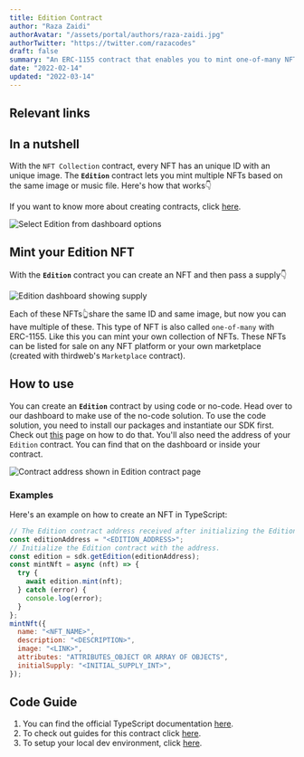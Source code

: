 ```yaml
---
title: Edition Contract
author: "Raza Zaidi"
authorAvatar: "/assets/portal/authors/raza-zaidi.jpg"
authorTwitter: "https://twitter.com/razacodes"
draft: false
summary: "An ERC-1155 contract that enables you to mint one-of-many NFTs"
date: "2022-02-14"
updated: "2022-03-14"
---
```


## Relevant links

<SimpleGrid columns="3" gap="5">
  <MdxLinkCard
    title="Guides"
    subtitle="Guides about Edition contract"
    contractType="edition"
    type="guides"
  />
  <MdxLinkCard
    title="JavaScript docs"
    subtitle="Learn how to use the Edition contract with our SDK"
    contractType="edition"
    type="typescript-docs"
  />
  <MdxLinkCard
    title="Python docs"
    subtitle="Learn how to use the Edition contract with our SDK"
    contractType="edition"
    type="python-docs"
  />
</SimpleGrid>

## In a nutshell

With the `NFT Collection` contract, every NFT has an unique ID with an unique image. The **`Edition`** contract lets you mint multiple NFTs based on the same image or music file. Here's how that works👇

If you want to know more about creating contracts, click [here](/contracts).

![Select Edition from dashboard options](/assets/portal/contracts/edition/select-edition-from-dashboard.png)

## Mint your Edition NFT

With the **`Edition`** contract you can create an NFT and then pass a supply👇

![Edition dashboard showing supply](/assets/portal/contracts/edition/edition-with-minted-nfts.png)

Each of these NFTs👆share the same ID and same image, but now you can have multiple of these. This type of NFT is also called `one-of-many` with ERC-1155. Like this you can mint your own collection of NFTs. These NFTs can be listed for sale on any NFT platform or your own marketplace (created with thirdweb's `Marketplace` contract).

## How to use

You can create an **`Edition`** contract by using code or no-code. Head over to our dashboard to make use of the no-code solution. To use the code solution, you need to install our packages and instantiate our SDK first. Check out [this](/learn-thirdweb/connect-to-blockchain) page on how to do that. You'll also need the address of your `Edition` contract. You can find that on the dashboard or inside your contract.

![Contract address shown in Edition contract page](/assets/portal/contracts/edition/edition-contract-address.png)

### Examples

Here's an example on how to create an NFT in TypeScript:

```jsx
// The Edition contract address received after initializing the Edition contract on the dashboard.
const editionAddress = "<EDITION_ADDRESS>";
// Initialize the Edition contract with the address.
const edition = sdk.getEdition(editionAddress);
const mintNft = async (nft) => {
  try {
    await edition.mint(nft);
  } catch (error) {
    console.log(error);
  }
};
mintNft({
  name: "<NFT_NAME>",
  description: "<DESCRIPTION>",
  image: "<LINK>",
  attributes: "ATTRIBUTES_OBJECT OR ARRAY OF OBJECTS",
  initialSupply: "<INITIAL_SUPPLY_INT>",
});
```

## Code Guide

1. You can find the official TypeScript documentation [here](https://docs.thirdweb.com/typescript/sdk.edition).
2. To check out guides for this contract click [here](/guides/edition).
3. To setup your local dev environment, click [here](/guides/sdk-guide).

<MdxNavigation>
  <MdxNavigationItem
    href="/contracts/nft-collection"
    title="NFT Collection"
  />
  <MdxNavigationItem href="/contracts/nft-drop" title="NFT Drop" next />
</MdxNavigation>
